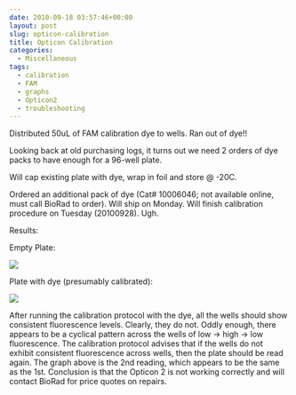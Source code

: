 ```yaml
---
date: 2010-09-18 03:57:46+00:00
layout: post
slug: opticon-calibration
title: Opticon Calibration
categories:
  - Miscellaneous
tags:
  - calibration
  - FAM
  - graphs
  - Opticon2
  - troubleshooting
---
```


Distributed 50uL of FAM calibration dye to wells. Ran out of dye!!

Looking back at old purchasing logs, it turns out we need 2 orders of dye packs to have enough for a 96-well plate.

Will cap existing plate with dye, wrap in foil and store @ -20C.

Ordered an additional pack of dye (Cat# 10006046; not available online, must call BioRad to order). Will ship on Monday. Will finish calibration procedure on Tuesday (20100928). Ugh.

Results:

Empty Plate:

![](https://eagle.fish.washington.edu/Arabidopsis/20100917%20Opticon%20Cal%20Empty.JPG)

Plate with dye (presumably calibrated):

![](https://eagle.fish.washington.edu/Arabidopsis/20100922%20Opticon%20Cal%20Dye.JPG)

After running the calibration protocol with the dye, all the wells should show consistent fluorescence levels. Clearly, they do not. Oddly enough, there appears to be a cyclical pattern across the wells of low -> high -> low fluorescence. The calibration protocol advises that if the wells do not exhibit consistent fluorescence across wells, then the plate should be read again. The graph above is the 2nd reading, which appears to be the same as the 1st. Conclusion is that the Opticon 2 is not working correctly and will contact BioRad for price quotes on repairs.
